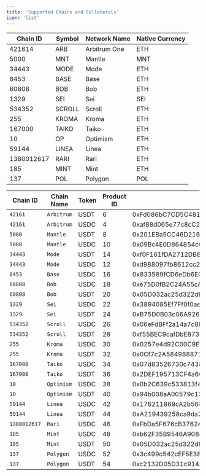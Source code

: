 ```yaml
---
title: 'Supported Chains and Collaterals'
icon: 'list'
---
```


| Chain ID     | Symbol | Network Name     | Native Currency |
| ------------ | ------ | ---------------- | --------------- |
| 421614       | ARB    | Arbitrum One     | ETH             |
| 5000         | MNT    | Mantle           | MNT             |
| 34443        | MODE   | Mode             | ETH             |
| 8453         | BASE   | Base             | ETH             |
| 60808        | BOB    | Bob              | ETH             |
| 1329         | SEI    | Sei              | SEI             |
| 534352       | SCROLL | Scroll           | ETH             |
| 255          | KROMA  | Kroma            | ETH             |
| 167000       | TAIKO  | Taiko            | ETH             |
| 10           | OP     | Optimism         | ETH             |
| 59144        | LINEA  | Linea            | ETH             |
| 1380012617   | RARI   | Rari             | ETH             |
| 185          | MINT   | Mint             | ETH             |
| 137          | POL    | Polygon          | POL             |



| Chain ID  | Chain Name    | Token | Product ID | Address                                    | hyp_erc20                                  |
| --------- | ------------- | ----- | ---------- | ------------------------------------------ | ------------------------------------------ |
| `42161`   | `Arbitrum`    | USDT  | 6          | 0xFd086bC7CD5C481DCC9C85ebE478A1C0b69FCbb9 | 0x1d9B044393804CCFa2da3127470C9F65D4E0E5E6 |
| `42161`   | `Arbitrum`    | USDC  | 4          | 0xaf88d065e77c8cC2239327C5EDb3A432268e5831 | 0x4882520D47491561F51ea96aBC0397776Efc6cFd |
| `5000`    | `Mantle`      | USDT  | 8          | 0x201EBa5CC46D216Ce6DC03F6a759e8E766e956aE | 0x4417613C0fe034f7D333BF8a6247EaAAF1d51965 |
| `5000`    | `Mantle`      | USDC  | 10         | 0x09Bc4E0D864854c6aFB6eB9A9cdF58aC190D0dF9 | 0x650e8941E4d90b70576fDF1b05dbDc962DA2cab8 |
| `34443`   | `Mode`        | USDT  | 14         | 0xf0F161fDA2712DB8b566946122a5af183995e2eD | 0x8BF17893f08C570fBA78E9268d3aFc61f42557f1 |
| `34443`   | `Mode`        | USDC  | 12         | 0xd988097fb8612cc24eeC14542bC03424c656005f | 0x4882520D47491561F51ea96aBC0397776Efc6cFd |
| `8453`    | `Base`        | USDC  | 16         | 0x833589fCD6eDb6E08f4c7C32D4f71b54bdA02913 | 0xaca5146bc74230e77DAB543d3a14F26c8c63939e |
| `60808`   | `Bob`         | USDC  | 18         | 0xe75D0fB2C24A55cA1e3F96781a2bCC7bdba058F0 | 0xaca5146bc74230e77DAB543d3a14F26c8c63939e |
| `60808`   | `Bob`         | USDT  | 20         | 0x05D032ac25d322df992303dCa074EE7392C117b9 | 0x1e7c3B771b27A29116E4Df5a2DCC54FDaAC902db |
| `1329`    | `Sei`         | USDC  | 22         | 0x3894085Ef7Ff0f0aeDf52E2A2704928d1Ec074F1 | 0xc010f83ae18dC5f40e888898F6605F075686432e |
| `1329`    | `Sei`         | USDT  | 24         | 0xB75D0B03c06A926e488e2659DF1A861F860bD3d1 | 0x0B3b4FAFDe8baFde82C3BfD38538B7aEe4407498 |
| `534352`  | `Scroll`      | USDC  | 26         | 0x06eFdBFf2a14a7c8E15944D1F4A48F9F95F663A4 | 0x1C70cc9F8236C4Ae2ce3d34d4Da4696Aea611f90 |
| `534352`  | `Scroll`      | USDT  | 28         | 0xf55BEC9cafDbE8730f096Aa55dad6D22d44099Df | 0xcfFe53CEd05A750Fa58304c11997a0335dE731b6 |
| `255`     | `Kroma`       | USDC  | 30         | 0x0257e4d92C00C9EfcCa1d641b224d7d09cfa4522 | 0xaca5146bc74230e77DAB543d3a14F26c8c63939e |
| `255`     | `Kroma`       | USDT  | 32         | 0x0Cf7c2A584988871b654Bd79f96899e4cd6C41C0 | 0x1e7c3B771b27A29116E4Df5a2DCC54FDaAC902db |
| `167000`  | `Taiko`       | USDC  | 34         | 0x07d83526730c7438048D55A4fc0b850e2aaB6f0b | 0x650e8941E4d90b70576fDF1b05dbDc962DA2cab8 |
| `167000`  | `Taiko`       | USDT  | 36         | 0x2DEF195713CF4a606B49D07E520e22C17899a736 | 0x1d9B044393804CCFa2da3127470C9F65D4E0E5E6 |
| `10`      | `Optimism`    | USDC  | 38         | 0x0b2C639c533813f4Aa9D7837CAf62653d097Ff85 | 0x650e8941E4d90b70576fDF1b05dbDc962DA2cab8 |
| `10`      | `Optimism`    | USDT  | 40         | 0x94b008aA00579c1307B0EF2c499aD98a8ce58e58 | 0x4417613C0fe034f7D333BF8a6247EaAAF1d51965 |
| `59144`   | `Linea`       | USDC  | 42         | 0x176211869cA2b568f2A7D4EE941E073a821EE1ff | 0xaca5146bc74230e77DAB543d3a14F26c8c63939e |
| `59144`   | `Linea`       | USDT  | 44         | 0xA219439258ca9da29E9Cc4cE5596924745e12B93 | 0x1e7c3B771b27A29116E4Df5a2DCC54FDaAC902db |
| `1380012617` | `Rari`     | USDC  | 46         | 0xFbDa5F676cB37624f28265A144A48B0d6e87d3b6 | 0x1C70cc9F8236C4Ae2ce3d34d4Da4696Aea611f90 |
| `185`     | `Mint`        | USDC  | 48         | 0xb62F35B9546A908d11c5803ecBBA735AbC3E3eaE | 0xaca5146bc74230e77DAB543d3a14F26c8c63939e |
| `185`     | `Mint`        | USDT  | 50         | 0x05D032ac25d322df992303dCa074EE7392C117b9 | 0xdB29A58A53Ac438a5E325f1d7a41346aA63b7ece |
| `137`     | `Polygon`     | USDC  | 52         | 0x3c499c542cEF5E3811e1192ce70d8cC03d5c3359 | 0x1e7c3B771b27A29116E4Df5a2DCC54FDaAC902db |
| `137`     | `Polygon`     | USDT  | 54         | 0xc2132D05D31c914a87C6611C10748AEb04B58e8F | 0xaca5146bc74230e77DAB543d3a14F26c8c63939e |

